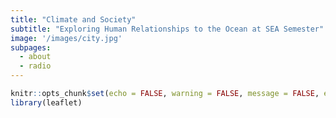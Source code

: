 ```yaml
---
title: "Climate and Society"
subtitle: "Exploring Human Relationships to the Ocean at SEA Semester"
image: '/images/city.jpg'
subpages:
  - about
  - radio
---
```


```r
knitr::opts_chunk$set(echo = FALSE, warning = FALSE, message = FALSE, error = FALSE)
library(leaflet)
```


<!-- <div class="row-full" style="height: 500px;"> -->

<!-- ```{r, out.width="100%", out.height= "100%"} -->
<!-- leaflet(options = leafletOptions(zoomControl = FALSE, -->
<!--                                  maxZoom = 9, -->
<!--                                  minZoom = 9)) %>% -->
<!--   addProviderTiles("Esri.OceanBasemap") %>% -->
<!--    setView(-70.2, 41.6, zoom = 9) -->
<!-- ``` -->

<!-- </div> -->